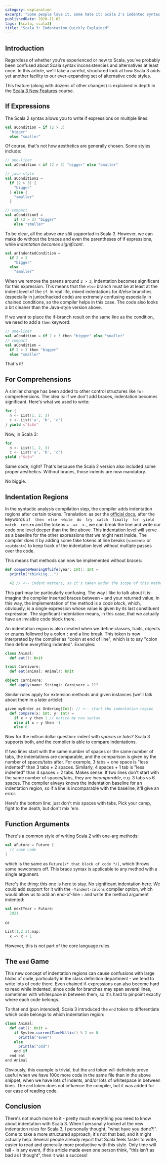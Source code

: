 ```yaml
---
category: explanation
excerpt: "Some people love it, some hate it: Scala 3's indented syntax might surprise you with its potential to enhance your code structure"
publishedDate: 2020-11-02
tags: [scala, scala3]
title: "Scala 3: Indentation Quickly Explained"
---
```


## Introduction

Regardless of whether you're experienced or new to Scala, you've probably been confused about Scala syntax inconsistencies and alternatives at least once. In this article, we'll take a careful, structured look at how Scala 3 adds yet another facility to our ever-expanding set of alternative code styles.

This feature (along with dozens of other changes) is explained in depth in the [Scala 3 New Features](/courses/scala-3-new-features) course.

## If Expressions

The Scala 2 syntax allows you to write if expressions on multiple lines:

```scala
val aCondition = if (2 > 3)
  "bigger"
  else "smaller"
```

Of course, that's not how aesthetics are generally chosen. Some styles include:

```scala
// one-liner
val aCondition = if (2 > 3) "bigger" else "smaller"

// java-style
val aCondition2 =
  if (2 > 3) {
    "bigger"
  } else {
    "smaller"
  }

// compact
val aCondition3 =
    if (2 > 3) "bigger"
    else "smaller"
```

To be clear, all the above _are still supported_ in Scala 3. However, we can make do without the braces and even the parentheses of if expressions, while _indentation becomes significant_.

```scala
val anIndentedCondition =
  if 2 > 3
    "bigger"
  else
    "smaller"
```

When we remove the parens around `2 > 3`, indentation becomes significant for this expression. This means that the `else` branch must be at least at the indent level of the `if`. In real life, mixed indentations for if/else branches (especially in junior/hacked code) are extremely confusing especially in chained conditions, so the compiler helps in this case. The code also looks a bit cleaner than the Java-style version above.

If we want to place the if-branch result on the same line as the condition, we need to add a `then` keyword:

```scala
// one-liner
val aCondition = if 2 > 3 then "bigger" else "smaller"
// compact
val aCondition =
  if 2 > 3 then "bigger"
  else "smaller"
```

That's it!

## For Comprehensions

A similar change has been added to other control structures like `for` comprehensions. The idea is: if we don't add braces, indentation becomes significant. Here's what we used to write:

```scala
for {
  n <- List(1, 2, 3)
  c <- List('a', 'b', 'c')
} yield s"$c$n"
```

Now, in Scala 3:

```scala
for
  n <- List(1, 2, 3)
  c <- List('a', 'b', 'c')
yield s"$c$n"
```

Same code, right? That's because the Scala 2 version also included some proper aesthetics. Without braces, those indents are now mandatory.

No biggie.

## Indentation Regions

In the syntactic analysis compilation step, the compiler adds indentation regions after certain tokens. Translation: as per the [official docs](http://dotty.epfl.ch/docs/reference/other-new-features/indentation.html#optional-braces), after the keywords `if  then  else  while  do  try  catch  finally  for  yield  match  return` and the tokens `=  =>  <-`, we can break the line and write our code one level deeper than the line above. This indentation level will serve as a baseline for the other expressions that we might nest inside. The compiler does it by adding some fake tokens at line breaks (`<indent>` or `<outdent>`) to keep track of the indentation level without multiple passes over the code.

This means that methods can now be implemented without braces:

```scala
def computeMeaningOfLife(year: Int): Int =
  println("thinking...")

  42 // <-- indent matters, so it's taken under the scope of this method
```

This part may be particularly confusing. The way I like to talk about it is: imagine the compiler inserted braces between `=` and your returned value; in this way, the implementation of the method is a _code block_, which, obviously, is a single expression whose value is given by its last constituent expression. The significant indentation means, in this case, that we actually have an invisible code block there.

An indentation region is also created when we define classes, traits, objects or [enums](/articles/enums-in-scala-3) followed by a colon `:` and a line break. This token is now interpreted by the compiler as "colon at end of line", which is to say "colon then define everything indented". Examples:

```scala
class Animal:
  def eat(): Unit

trait Carnivore:
  def eat(animal: Animal): Unit

object Carnivore:
  def apply(name: String): Carnivore = ???
```

Similar rules apply for extension methods and given instances (we'll talk about them in a later article):

```scala
given myOrder as Ordering[Int]: // <-- start the indentation region
  def compare(x: Int, y: Int) =
    if x < y then 1 // notice my new syntax
    else if x > y then -1
    else 0
```

Now for the million dollar question: indent with _spaces or tabs_? Scala 3 supports both, and the compiler is able to compare indentations.

If two lines start with the same number of spaces or the same number of tabs, the indentations are comparable, and the comparison is given by the number of spaces/tabs after. For example, 3 tabs + one space is "less indented" than 3 tabs + 2 spaces. Similarly, 4 spaces + 1 tab is "less indented" than 4 spaces + 2 tabs. Makes sense. If two lines don't start with the same number of spaces/tabs, they are _incomparable_, e.g. 3 tabs vs 6 spaces. The compiler always knows the indentation baseline for an indentation region, so if a line is incomparable with the baseline, it'll give an error.

Here's the bottom line: just don't mix spaces with tabs. Pick your camp, fight to the death, but don't mix 'em.

## Function Arguments

There's a common style of writing Scala 2 with one-arg methods:

```scala
val aFuture = Future {
  // some code
}
```

which is the same as `Future(/* that block of code */)`, which throws some newcomers off. This brace syntax is applicable to any method with a single argument.

Here's the thing: this one is here to stay. No significant indentation here. We could add support for it with the `-Yindent-colons` compiler option, which would allow us to add an end-of-line `:` and write the method argument indented:

```scala
val nextYear = Future:
  2021
```

or

```scala
List(1,2,3).map:
  x => x + 1
```

However, this is not part of the core language rules.

## The `end` Game

This new concept of indentation regions can cause confusions with large blobs of code, particularly in the class definition department - we tend to write lots of code there. Even chained if-expressions can also become hard to read while indented, since code for branches may span several lines, sometimes with whitespace in between them, so it's hard to pinpoint exactly where each code belongs.

To that end (pun intended), Scala 3 introduced the `end` token to differentiate which code belongs to which indentation region:

```scala
class Animal:
  def eat(): Unit =
    if System.currentTimeMillis() % 2 == 0
      println("even")
    else
      println("odd")
    end if
  end eat
end Animal
```

Obviously, this example is trivial, but the `end` token will definitely prove useful when we have 100x more code in the same file than in the above snippet, when we have lots of indents, and/or lots of whitespace in between lines. The `end` token does not influence the compiler, but it was added for our ease of reading code.

## Conclusion

There's not much more to it - pretty much everything you need to know about indentation with Scala 3. When I personally looked at the new indentation rules for Scala 3, I personally thought, "what have you done?!". Come to take a more structured approach, it's not that bad, and it might actually help. Several people already report that Scala feels faster to write, easier to read and generally more productive with this style. Only time will tell - in any event, if this article made even one person think, "this isn't as bad as I thought", then it was a success!
